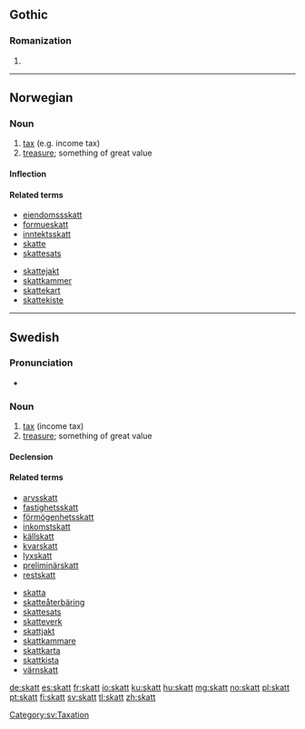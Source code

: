 ==Gothic==
===Romanization===
{{got-rom}}

# {{got-romanization of|𐍃𐌺𐌰𐍄𐍄}}

----

==Norwegian==

===Noun===
{{infl|no|noun|g=m}}

# [[tax]] (e.g. income tax)
# [[treasure]]; something of great value

====Inflection====
{{no-noun-infl|nb-class=m1|nn-class=m1}}

====Related terms====
* [[eiendomssskatt]]
* [[formueskatt]]
* [[inntektsskatt]]
* [[skatte]]
* [[skattesats]]

* [[skattejakt]]
* [[skattkammer]]
* [[skattekart]]
* [[skattekiste]]

----

==Swedish==

===Pronunciation===
* {{audio|Sv-skatt.ogg|Audio}}

===Noun===
{{sv-noun|g=c}}

# [[tax]] (income tax)
# [[treasure]]; something of great value

====Declension====
{{sv-noun-reg-er}}

====Related terms====
{{rel-top}}
* [[arvsskatt]]
* [[fastighetsskatt]]
* [[förmögenhetsskatt]]
* [[inkomstskatt]]
* [[källskatt]]
* [[kvarskatt]]
* [[lyxskatt]]
* [[preliminärskatt]]
* [[restskatt]]
{{rel-mid}}
* [[skatta]]
* [[skatteåterbäring]]
* [[skattesats]]
* [[skatteverk]]
* [[skattjakt]]
* [[skattkammare]]
* [[skattkarta]]
* [[skattkista]]
* [[värnskatt]]
{{rel-bottom}}

[[Category:sv:Taxation]]

[[de:skatt]]
[[es:skatt]]
[[fr:skatt]]
[[io:skatt]]
[[ku:skatt]]
[[hu:skatt]]
[[mg:skatt]]
[[no:skatt]]
[[pl:skatt]]
[[pt:skatt]]
[[fi:skatt]]
[[sv:skatt]]
[[tl:skatt]]
[[zh:skatt]]
